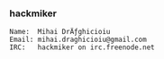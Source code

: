 === hackmiker ===

 Name:  Mihai DrÄƒghicioiu
 Email: mihai.draghicioiu@gmail.com
 IRC:   hackmiker on irc.freenode.net